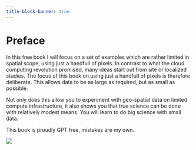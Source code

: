 ```yaml
---
title-block-banner: true
---
```


# Preface {.unnumbered}

In this free book I will focus on a set of examples which are rather limited in spatial scope, using just a handfull of pixels. In contrast to what the cloud computing revolution promised, many ideas start out from site or localized studies. The focus of this book on using just a handfull of pixels is therefore deliberate. This allows data to be as large as required, but as small as possible.

Not only does this allow you to experiment with geo-spatial data on limited compute infrastructure, it also shows you that true science can be done with relatively modest means. You will learn to do big science with small data.

This book is proudly GPT free, mistakes are my own.

![](https://https://licensebuttons.net/l/by-nc-nd/4.0/88x31.png)
